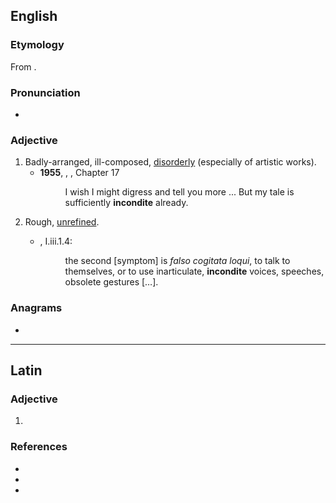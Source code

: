 ==English==

===Etymology===
From {{etyl|la|en}} {{m|la|inconditus}}.

===Pronunciation===
* {{a|UK}} {{IPA|/ɪnˈkɒndɪt/|lang=en}}

===Adjective===
{{head|en|adjective}}

# Badly-arranged, ill-composed, [[disorderly]] (especially of artistic works).
#* '''1955''', {{w|Vladimir Nabokov}}, ''{{w|Lolita}}'', Chapter 17
#*: I wish I might digress and tell you more ... But my tale is sufficiently '''incondite''' already.
# Rough, [[unrefined]].
#* {{RQ:RBrtn AntmyMlncly}}, I.iii.1.4:
#*: the second [symptom] is ''falso cogitata loqui'', to talk to themselves, or to use inarticulate, '''incondite''' voices, speeches, obsolete gestures&nbsp;[…].

===Anagrams===
* {{anagrams|en|identicon|nicotined}}

----

==Latin==

===Adjective===
{{la-adj-form|incondite}}

# {{inflection of|inconditus||voc|m|s|lang=la}}

===References===
* {{R:L&S}}
* {{R:Elementary Lewis}}
* {{R:Gaffiot}}